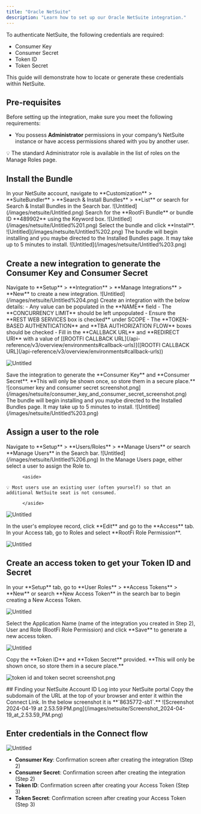 ```yaml
---
title: "Oracle NetSuite"
description: "Learn how to set up our Oracle NetSuite integration."
---
```


To authenticate NetSuite, the following credentials are required:

- Consumer Key
- Consumer Secret
- Token ID
- Token Secret

This guide will demonstrate how to locate or generate these credentials within NetSuite.

## Pre-requisites

Before setting up the integration, make sure you meet the following requirements:

- You possess **Administrator** permissions in your company’s NetSuite instance or have access permissions shared with you by another user.

<aside>
💡 The standard Administrator role is available in the list of roles on the Manage Roles page.

</aside>

## Install the Bundle

<Steps>
  <Step title="First Step">
    In your NetSuite account, navigate to **Customization** > **SuiteBundler** > **Search & Install Bundles** > **List** or search for Search & Install Bundles in the Search bar.
    ![Untitled](/images/netsuite/Untitled.png)
  </Step>
  <Step title="Second Step">Search for the **RootFi Bundle** or bundle ID **489902** using the Keyword box. ![Untitled](/images/netsuite/Untitled%201.png)</Step>
  <Step title="Third Step">Select the bundle and click **Install**. ![Untitled](/images/netsuite/Untitled%202.png)</Step>
  <Step title="Fourth Step">
    The bundle will begin installing and you maybe directed to the Installed Bundles page. It may take up to 5 minutes to install. ![Untitled](/images/netsuite/Untitled%203.png)
  </Step>
</Steps>

## Create a new integration to generate the Consumer Key and Consumer Secret

<Steps>
  <Step title="First Step">
  Navigate to **Setup** > **Integration** > **Manage Integrations** > **New** to create a new integration. ![Untitled](/images/netsuite/Untitled%204.png)
  </Step>
  <Step title="Second Step">
   Create an integration with the below details:
   - Any value can be populated in the **NAME** field
   - The **CONCURRENCY LIMIT** should be left unpopulated
   - Ensure the **REST WEB SERVICES box is checked** under SCOPE
   - The **TOKEN-BASED AUTHENTICATION** and **TBA AUTHORIZATION FLOW** boxes should be checked
   - Fill in the **CALLBACK URL** and **REDIRECT URI** with a value of [[ROOTFI CALLBACK URL](/api-reference/v3/overview/environments#callback-urls)]([ROOTFI CALLBACK URL](/api-reference/v3/overview/environments#callback-urls))

![Untitled](/images/netsuite/Untitled%205.png)

  </Step>
  <Step title="Third Step">
   Save the integration to generate the **Consumer Key** and **Consumer Secret**. **This will only be shown once, so store them in a secure place.**
  ![consumer key and consumer secret screenshot.png](/images/netsuite/consumer_key_and_consumer_secret_screenshot.png)
  </Step>
  <Step title="Fourth Step">
    The bundle will begin installing and you maybe directed to the Installed Bundles page. It may take up to 5 minutes to install. ![Untitled](/images/netsuite/Untitled%203.png)
  </Step>
</Steps>

## Assign a user to the role

<Steps>
<Step title="First Step">
Navigate to **Setup** > **Users/Roles** > **Manage Users** or search **Manage Users** in the Search bar.
![Untitled](/images/netsuite/Untitled%206.png)
</Step>
<Step title="Second Step">
In the Manage Users page, either select a user to assign the Role to.

          <aside>

    💡 Most users use an existing user (often yourself) so that an additional NetSuite seat is not consumed.

          </aside>

![Untitled](/images/netsuite/Untitled%207.png)

</Step>
<Step title="Third Step">
In the user's employee record, click **Edit** and go to the **Access** tab. In your Access tab, go to Roles and select **RootFi Role Permission**.

![Untitled](/images/netsuite/Untitled%208.png)

</Step>
</Steps>

## Create an access token to get your Token ID and Secret

<Steps>
<Step title="First Step">
In your **Setup** tab, go to **User Roles** > **Access Tokens** > **New** or search **New Access Token** in the search bar to begin creating a New Access Token.

![Untitled](/images/netsuite/Untitled%209.png)

</Step>
<Step title="Second Step">
Select the Application Name (name of the integration you created in Step 2), User and Role (RootFi Role Permission) and click **Save** to generate a new access token.

![Untitled](/images/netsuite/Untitled%2010.png)

</Step>
<Step title="Third Step">
Copy the **Token ID** and **Token Secret** provided. **This will only be shown once, so store them in a secure place.**

![token id and token secret screenshot.png](/images/netsuite/token_id_and_token_secret_screenshot.png)

</Step>
</Steps>
## Finding your NetSuite Account ID

<Steps>
  <Step title="First Step">Log into your NetSuite portal</Step>
  <Step title="Second Step">
    Copy the subdomain of the URL at the top of your browser and enter it within the Connect Link. In the below screenshot it is **`8635772-sb1`.** ![Screenshot 2024-04-19 at
    2.53.59 PM.png](/images/netsuite/Screenshot_2024-04-19_at_2.53.59_PM.png)
  </Step>
</Steps>

## Enter credentials in the Connect flow

![Untitled](/images/netsuite/Untitled%2011.png)

- **Consumer Key**: Confirmation screen after creating the integration (Step 2)
- **Consumer Secret**: Confirmation screen after creating the integration (Step 2)
- **Token ID**: Confirmation screen after creating your Access Token (Step 3)
- **Token Secret**: Confirmation screen after creating your Access Token (Step 3)
